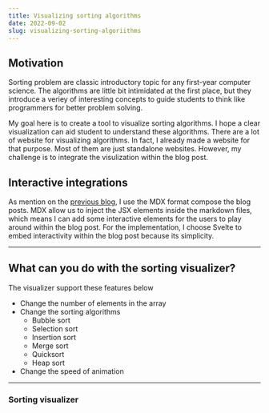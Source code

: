 ```yaml
---
title: Visualizing sorting algorithms
date: 2022-09-02
slug: visualizing-sorting-algoriithms
---
```



## Motivation

Sorting problem are classic introductory topic for any first-year computer science.
The algorithms are little bit intimidated at the first place, but they introduce a veriey
of interesting concepts to guide students to think like programmers for better problem solving.

My goal here is to create a tool to visualize sorting algorithms.
I hope a clear visualization can aid student to understand these algorithms. There are a lot of
website for visualizing algorithms. In fact, I already made a website for that purpose. Most of them
are just standalone websites. However, my challenge is to integrate the visulization within the blog post.

## Interactive integrations

As mention on the [previous blog](/blogs/how-i-built-my-portfolio-with-astro), I use the MDX format compose the blog posts.
MDX allow us to inject the JSX elements inside the markdown files, which means I can add some interactive
elements for the users to play around within the blog post. 
For the implementation, I choose Svelte to embed interactivity within the blog post because its simplicity.

---

## What can you do with the sorting visualizer?

The visualizer support these features below

- Change the number of elements in the array
- Change the sorting algorithms
  - Bubble sort
  - Selection sort
  - Insertion sort
  - Merge sort
  - Quicksort
  - Heap sort
- Change the speed of animation

---

### Sorting visualizer

<SortingVisualizer client:visible />
